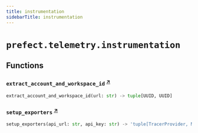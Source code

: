 ```yaml
---
title: instrumentation
sidebarTitle: instrumentation
---
```


# `prefect.telemetry.instrumentation`

## Functions

### `extract_account_and_workspace_id` <sup><a href="https://github.com/PrefectHQ/prefect/blob/main/src/prefect/telemetry/instrumentation.py#L43" target="_blank">↗</a></sup>

```python
extract_account_and_workspace_id(url: str) -> tuple[UUID, UUID]
```

### `setup_exporters` <sup><a href="https://github.com/PrefectHQ/prefect/blob/main/src/prefect/telemetry/instrumentation.py#L64" target="_blank">↗</a></sup>

```python
setup_exporters(api_url: str, api_key: str) -> 'tuple[TracerProvider, MeterProvider, LoggerProvider]'
```
